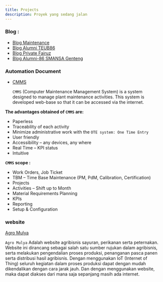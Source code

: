 ```yaml
---
title: Projects
description: Proyek yang sedang jalan
---
```


### Blog :

- [Blog Maintenance](https://mntc-blog.netlify.app/)
- [Blog Alumni TEUB86](https://teub86.netlify.app/)
- [Blog Private Fairuz](https://fairuz17.netlify.app/)
- [Blog Alumni-86 SMANSA Genteng](https://smansa-gtg-86.netlify.app/)

### Automation Document

- [CMMS](https://cmms-nextjs.vercel.app/)

  `CMMS` (Computer Maintenance Management System) is a system designed to manage plant maintenance activities. This system is developed web-base so that it can be accessed via the internet.

**The advantages obtained of `CMMS` are:**

- Paperless
- Traceability of each activity
- Minimize administrative work with the `OTE system: One Time Entry`
- User friendly
- Accessibility – any devices, any where
- Real Time – KPI status
- Intuitive

**`CMMS` scope :**

- Work Orders, Job Ticket
- TBM – Time Base Maintenance (PM, PdM, Calibration, Certification)
- Projects
- Activities – Shift up to Month
- Material Requirements Planning
- KPIs
- Reporting
- Setup & Configuration

### website

[Agro Mulya](https://agro-mulya.vercel.app/)

`Agro Mulya` Adalah website agribisnis sayuran, perikanan serta peternakan. Website ini dirancang sebagai salah satu sumber rujukan dalam agribisnis, serta melakukan pengendalian proses produksi, penanganan pasca panen serta distribusi hasil agribisnis. Dengan menggunakan IoT (Internet of Thing) seluruh kegiatan dalam proses produksi dapat dengan mudah dikendalikan dengan cara jarak jauh. Dan dengan menggunakan website, maka dapat diakses dari mana saja sepanjang masih ada internet.
